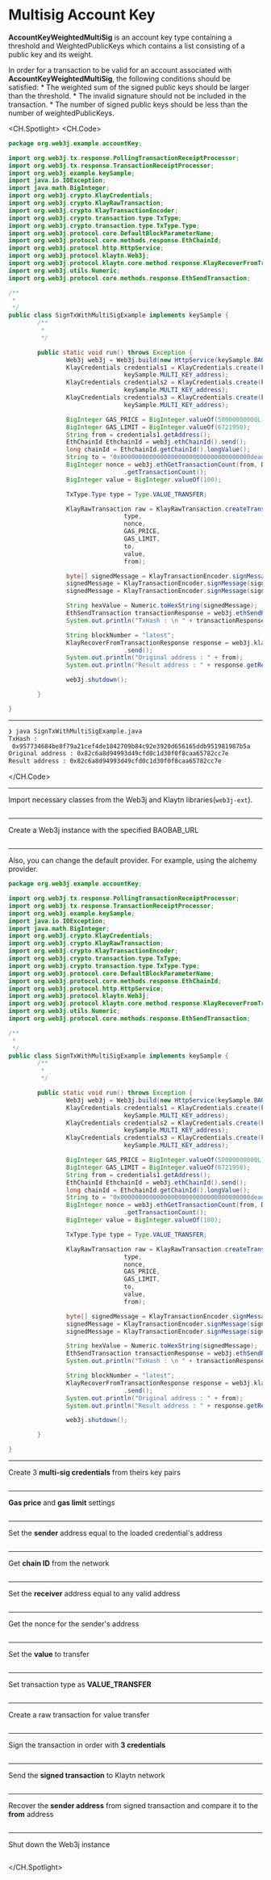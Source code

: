 # Multisig Account Key

**AccountKeyWeightedMultiSig** is an account key type containing a threshold and WeightedPublicKeys which contains a list consisting of a public key and its weight.

In order for a transaction to be valid for an account associated with **AccountKeyWeightedMultiSig**, the following conditions should be satisfied:
    * The weighted sum of the signed public keys should be larger than the threshold.
    * The invalid signature should not be included in the transaction.
    * The number of signed public keys should be less than the number of weightedPublicKeys.

<CH.Spotlight>
<CH.Code>

```java SignTxWithMultiSigExample.java
package org.web3j.example.accountKey;

import org.web3j.tx.response.PollingTransactionReceiptProcessor;
import org.web3j.tx.response.TransactionReceiptProcessor;
import org.web3j.example.keySample;
import java.io.IOException;
import java.math.BigInteger;
import org.web3j.crypto.KlayCredentials;
import org.web3j.crypto.KlayRawTransaction;
import org.web3j.crypto.KlayTransactionEncoder;
import org.web3j.crypto.transaction.type.TxType;
import org.web3j.crypto.transaction.type.TxType.Type;
import org.web3j.protocol.core.DefaultBlockParameterName;
import org.web3j.protocol.core.methods.response.EthChainId;
import org.web3j.protocol.http.HttpService;
import org.web3j.protocol.klaytn.Web3j;
import org.web3j.protocol.klaytn.core.method.response.KlayRecoverFromTransactionResponse;
import org.web3j.utils.Numeric;
import org.web3j.protocol.core.methods.response.EthSendTransaction;

/**
 * 
 */
public class SignTxWithMultiSigExample implements keySample {
        /**
         * 
         */

        public static void run() throws Exception {
                Web3j web3j = Web3j.build(new HttpService(keySample.BAOBAB_URL));
                KlayCredentials credentials1 = KlayCredentials.create(keySample.MULTI_KEY_privkey1,
                                keySample.MULTI_KEY_address);
                KlayCredentials credentials2 = KlayCredentials.create(keySample.MULTI_KEY_privkey2,
                                keySample.MULTI_KEY_address);
                KlayCredentials credentials3 = KlayCredentials.create(keySample.MULTI_KEY_privkey3,
                                keySample.MULTI_KEY_address);

                BigInteger GAS_PRICE = BigInteger.valueOf(50000000000L);
                BigInteger GAS_LIMIT = BigInteger.valueOf(6721950);
                String from = credentials1.getAddress();
                EthChainId EthchainId = web3j.ethChainId().send();
                long chainId = EthchainId.getChainId().longValue();
                String to = "0x000000000000000000000000000000000000dead";
                BigInteger nonce = web3j.ethGetTransactionCount(from, DefaultBlockParameterName.LATEST).send()
                                .getTransactionCount();
                BigInteger value = BigInteger.valueOf(100);

                TxType.Type type = Type.VALUE_TRANSFER;

                KlayRawTransaction raw = KlayRawTransaction.createTransaction(
                                type,
                                nonce,
                                GAS_PRICE,
                                GAS_LIMIT,
                                to,
                                value,
                                from);

                byte[] signedMessage = KlayTransactionEncoder.signMessage(raw, chainId, credentials1);
                signedMessage = KlayTransactionEncoder.signMessage(signedMessage, chainId, credentials2);
                signedMessage = KlayTransactionEncoder.signMessage(signedMessage, chainId, credentials3);

                String hexValue = Numeric.toHexString(signedMessage);
                EthSendTransaction transactionResponse = web3j.ethSendRawTransaction(hexValue).send();
                System.out.println("TxHash : \n " + transactionResponse.getResult());

                String blockNumber = "latest";
                KlayRecoverFromTransactionResponse response = web3j.klayRecoverFromTransaction(hexValue, blockNumber)
                                .send();
                System.out.println("Original address : " + from);
                System.out.println("Result address : " + response.getResult());

                web3j.shutdown();

        }

}
```
---
```zsh output
❯ java SignTxWithMultiSigExample.java
TxHash : 
 0x957734684be8f79a21cef4de1842709b84c92e3920d656165ddb951981987b5a
Original address : 0x82c6a8d94993d49cfd0c1d30f0f8caa65782cc7e
Result address : 0x82c6a8d94993d49cfd0c1d30f0f8caa65782cc7e
```


</CH.Code>

---
Import necessary classes from the Web3j and Klaytn libraries(`web3j-ext`).


```java SignTxWithMultiSigExample.java focus=1:19

```
---

Create a Web3j instance with the specified BAOBAB_URL


```java SignTxWithMultiSigExample.java focus=30

```
---

Also, you can change the default provider. For example, using the alchemy provider.

```java SignTxWithMultiSigExample.java focus=30
package org.web3j.example.accountKey;

import org.web3j.tx.response.PollingTransactionReceiptProcessor;
import org.web3j.tx.response.TransactionReceiptProcessor;
import org.web3j.example.keySample;
import java.io.IOException;
import java.math.BigInteger;
import org.web3j.crypto.KlayCredentials;
import org.web3j.crypto.KlayRawTransaction;
import org.web3j.crypto.KlayTransactionEncoder;
import org.web3j.crypto.transaction.type.TxType;
import org.web3j.crypto.transaction.type.TxType.Type;
import org.web3j.protocol.core.DefaultBlockParameterName;
import org.web3j.protocol.core.methods.response.EthChainId;
import org.web3j.protocol.http.HttpService;
import org.web3j.protocol.klaytn.Web3j;
import org.web3j.protocol.klaytn.core.method.response.KlayRecoverFromTransactionResponse;
import org.web3j.utils.Numeric;
import org.web3j.protocol.core.methods.response.EthSendTransaction;

/**
 * 
 */
public class SignTxWithMultiSigExample implements keySample {
        /**
         * 
         */

        public static void run() throws Exception {
                Web3j web3j = Web3j.build(new HttpService(keySample.BAOBAB_URL));
                KlayCredentials credentials1 = KlayCredentials.create(keySample.MULTI_KEY_privkey1,
                                keySample.MULTI_KEY_address);
                KlayCredentials credentials2 = KlayCredentials.create(keySample.MULTI_KEY_privkey2,
                                keySample.MULTI_KEY_address);
                KlayCredentials credentials3 = KlayCredentials.create(keySample.MULTI_KEY_privkey3,
                                keySample.MULTI_KEY_address);

                BigInteger GAS_PRICE = BigInteger.valueOf(50000000000L);
                BigInteger GAS_LIMIT = BigInteger.valueOf(6721950);
                String from = credentials1.getAddress();
                EthChainId EthchainId = web3j.ethChainId().send();
                long chainId = EthchainId.getChainId().longValue();
                String to = "0x000000000000000000000000000000000000dead";
                BigInteger nonce = web3j.ethGetTransactionCount(from, DefaultBlockParameterName.LATEST).send()
                                .getTransactionCount();
                BigInteger value = BigInteger.valueOf(100);

                TxType.Type type = Type.VALUE_TRANSFER;

                KlayRawTransaction raw = KlayRawTransaction.createTransaction(
                                type,
                                nonce,
                                GAS_PRICE,
                                GAS_LIMIT,
                                to,
                                value,
                                from);

                byte[] signedMessage = KlayTransactionEncoder.signMessage(raw, chainId, credentials1);
                signedMessage = KlayTransactionEncoder.signMessage(signedMessage, chainId, credentials2);
                signedMessage = KlayTransactionEncoder.signMessage(signedMessage, chainId, credentials3);

                String hexValue = Numeric.toHexString(signedMessage);
                EthSendTransaction transactionResponse = web3j.ethSendRawTransaction(hexValue).send();
                System.out.println("TxHash : \n " + transactionResponse.getResult());

                String blockNumber = "latest";
                KlayRecoverFromTransactionResponse response = web3j.klayRecoverFromTransaction(hexValue, blockNumber)
                                .send();
                System.out.println("Original address : " + from);
                System.out.println("Result address : " + response.getResult());

                web3j.shutdown();

        }

}
```
---
Create 3 **multi-sig credentials** from theirs key pairs
```java SignTxWithMultiSigExample.java focus=31:36

```
---
**Gas price** and **gas limit** settings

```java SignTxWithMultiSigExample.java focus=38:39

```
---
Set the **sender** address equal to the loaded credential's address

```java SignTxWithMultiSigExample.java focus=40

```
---
Get **chain ID** from the network

```java SignTxWithMultiSigExample.java focus=41:42

```
---
Set the **receiver** address equal to any valid address

```java SignTxWithMultiSigExample.java focus=43

```
---
Get the nonce for the sender's address

```java SignTxWithMultiSigExample.java focus=44:45

```
---
Set the **value** to transfer

```java SignTxWithMultiSigExample.java focus=46

```
---
Set transaction type as **VALUE_TRANSFER**
```java SignTxWithMultiSigExample.java focus=48

```
---
Create a raw transaction for value transfer

```java SignTxWithMultiSigExample.java focus=50:57

```
---
Sign the transaction in order with **3 credentials**

```java SignTxWithMultiSigExample.java focus=59:61

```
---
Send the **signed transaction** to Klaytn network

```java SignTxWithMultiSigExample.java focus=63:65

```

---
Recover the **sender address** from signed transaction and compare it to the **from** address
```java SignTxWithMultiSigExample.java focus=67:71

```
---
Shut down the Web3j instance


```java SignTxWithMultiSigExample.java focus=73

```

</CH.Spotlight>